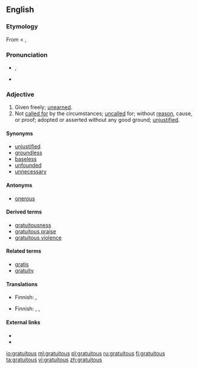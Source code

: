 ==English==

===Etymology===
From {{etyl|la}} {{term|gratuitus||free|lang=la}} < {{etyl|la}} {{term|gratia||favor|lang=la}}, {{term|gratus||showing favor|lang=la}}

===Pronunciation===
* {{a|UK}} {{IPA|/gɹəˈtjʊ.ɪt.ʌs/}}, {{SAMPA|/gr@"tjU.It.Vs/}}
* {{audio|en-us-gratuitous.ogg|Audio (US)}}

===Adjective===
{{en-adj}}

# Given freely; [[unearned]].
# Not [[call for|called for]] by the circumstances; [[uncalled]] for; without [[reason]], cause, or proof; adopted or asserted without any good ground; [[unjustified]].

====Synonyms====
* [[unjustified]]
* [[groundless]]
* [[baseless]]
* [[unfounded]]
* [[unnecessary]]

====Antonyms====
* [[onerous]]

====Derived terms====
* [[gratuitousness]]
* [[gratuitous praise]]
* [[gratuitous violence]]

====Related terms====
* [[gratis]]
* [[gratuity]]

====Translations====
{{trans-top|given freely}}
* Finnish: {{t+|fi|ilmainen}},  {{t|fi|pyyteetön}}
{{trans-mid}}
{{trans-bottom}}

{{trans-top|not called for by the circumstances}}
* Finnish: {{t+|fi|tarpeeton}},  {{t+|fi|perusteeton}},  {{t+|fi|aiheeton}}
{{trans-mid}}
{{trans-bottom}}

====External links====
* {{R:Webster 1913}}
* {{R:Century 1911}}

[[io:gratuitous]]
[[ml:gratuitous]]
[[pl:gratuitous]]
[[ru:gratuitous]]
[[fi:gratuitous]]
[[ta:gratuitous]]
[[vi:gratuitous]]
[[zh:gratuitous]]